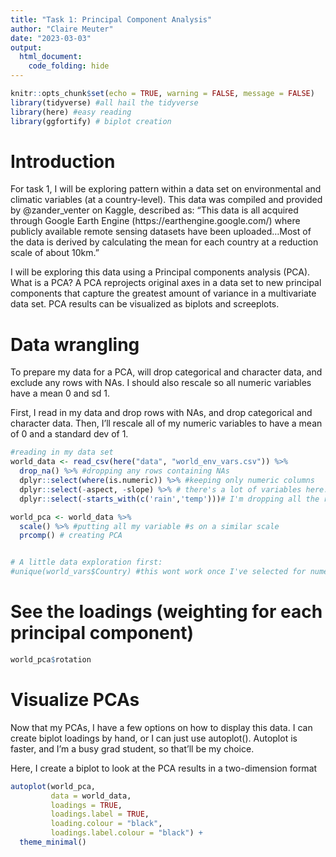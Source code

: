 ```yaml
---
title: "Task 1: Principal Component Analysis"
author: "Claire Meuter"
date: "2023-03-03"
output: 
  html_document:
    code_folding: hide
---
```


```r
knitr::opts_chunk$set(echo = TRUE, warning = FALSE, message = FALSE)
library(tidyverse) #all hail the tidyverse
library(here) #easy reading
library(ggfortify) # biplot creation
```

# Introduction
For task 1, I will be exploring pattern within a data set on environmental and climatic variables (at a country-level). This data was compiled and provided by @zander_venter on Kaggle, described as: “This data is all acquired through Google Earth Engine (https://earthengine.google.com/) where publicly available remote sensing datasets have been uploaded...Most of the data is derived by calculating the mean for each country at a reduction scale of about 10km.”

I will be exploring this data using a Principal components analysis (PCA). What is a PCA? A PCA reprojects original axes in a data set to new principal components that capture the greatest amount of variance in a multivariate data set. PCA results can be visualized as biplots and screeplots. 

# Data wrangling 
To prepare my data for a PCA, will drop categorical and character data, and exclude any rows with NAs. I should also rescale so all numeric variables have a mean 0 and sd 1.

First, I read in my data and drop rows with NAs, and drop categorical and character data. Then, I'll rescale all of my numeric variables to have a mean of 0 and a standard dev of 1.
```r
#reading in my data set
world_data <- read_csv(here("data", "world_env_vars.csv")) %>%
  drop_na() %>% #dropping any rows containing NAs
  dplyr::select(where(is.numeric)) %>% #keeping only numeric columns
  dplyr::select(-aspect, -slope) %>% # there's a lot of variables here. I'm going to drop some that I just don't think are very informative 
  dplyr::select(-starts_with(c('rain','temp')))# I'm dropping all the rain ones 

world_pca <- world_data %>%  
  scale() %>% #putting all my variable #s on a similar scale 
  prcomp() # creating PCA


# A little data exploration first: 
#unique(world_vars$Country) #this wont work once I've selected for numeric variables only 
```
# See the loadings (weighting for each principal component)

```r
world_pca$rotation
```

# Visualize PCAs 
Now that my PCAs, I have a few options on how to display this data. I can create biplot loadings by hand, or I can just use autoplot(). Autoplot is faster, and I'm a busy grad student, so that'll be my choice. 

Here, I create a biplot to look at the PCA results in a two-dimension format
```r
autoplot(world_pca, 
         data = world_data,
         loadings = TRUE,
         loadings.label = TRUE,
         loading.colour = "black",
         loadings.label.colour = "black") +
  theme_minimal()
```

